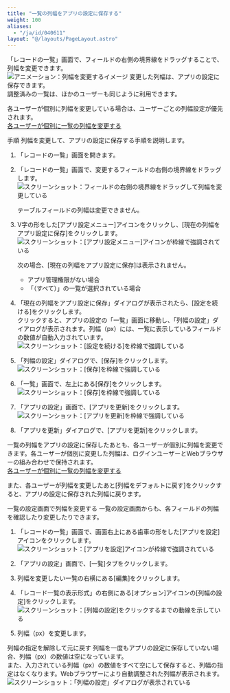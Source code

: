 ```yaml
---
title: "一覧の列幅をアプリの設定に保存する"
weight: 100
aliases:
  - "/ja/id/040611"
layout: "@/layouts/PageLayout.astro"
---
```




「レコードの一覧」画面で、フィールドの右側の境界線をドラッグすることで、列幅を変更できます。  
<Img src="/k/kintone/img-ja/save_column_widths_01.gif" alt="アニメーション：列幅を変更するイメージ" />
変更した列幅は、アプリの設定に保存できます。  
調整済みの一覧は、ほかのユーザーも同じように利用できます。

各ユーザーが個別に列幅を変更している場合は、ユーザーごとの列幅設定が優先されます。  
[各ユーザーが個別に一覧の列幅を変更する](/k/ja/id/040613.html)

<Heading id="view_save_column_widths_10">手順</Heading>
列幅を変更して、アプリの設定に保存する手順を説明します。  

1. 「レコードの一覧」画面を開きます。

1. 「レコードの一覧」画面で、変更するフィールドの右側の境界線をドラッグします。  
   <Img src="/k/kintone/img-ja/save_column_widths_01.gif" alt="スクリーンショット：フィールドの右側の境界線をドラッグして列幅を変更している" />

   <Note>

   テーブルフィールドの列幅は変更できません。

   </Note>

1. V字の形をした[アプリ設定メニュー]アイコンをクリックし、[現在の列幅をアプリ設定に保存]をクリックします。  
   <Img src="/k/kintone/img-ja/save_column_widths_01.png" alt="スクリーンショット：[アプリ設定メニュー]アイコンが枠線で強調されている" />

   <Note>

   次の場合、[現在の列幅をアプリ設定に保存]は表示されません。
   * アプリ管理権限がない場合
   * 「（すべて）」の一覧が選択されている場合

   </Note>

1. 「現在の列幅をアプリ設定に保存」ダイアログが表示されたら、[設定を続ける]をクリックします。  
  クリックすると、アプリの設定の「一覧」画面に移動し、「列幅の設定」ダイアログが表示されます。列幅（px）には、一覧に表示しているフィールドの数値が自動入力されています。  
   <Img src="/k/kintone/img-ja/save_column_widths_04.png" alt="スクリーンショット：[設定を続ける]を枠線で強調している" />

1. 「列幅の設定」ダイアログで、[保存]をクリックします。  
   <Img src="/k/kintone/img-ja/save_column_widths_02.png" alt="スクリーンショット：[保存]を枠線で強調している" />

1. 「一覧」画面で、左上にある[保存]をクリックします。
   <Img src="/k/kintone/img-ja/save_column_widths_03.png" alt="スクリーンショット：[保存]を枠線で強調している" />

1. 「アプリの設定」画面で、[アプリを更新]をクリックします。
   <Img src="/k/kintone/img-ja/save_column_widths_05.png" alt="スクリーンショット：[アプリを更新]を枠線で強調している" />

1. 「アプリを更新」ダイアログで、[アプリを更新]をクリックします。

一覧の列幅をアプリの設定に保存したあとも、各ユーザーが個別に列幅を変更できます。各ユーザーが個別に変更した列幅は、ログインユーザーとWebブラウザーの組み合わせで保持されます。  
[各ユーザーが個別に一覧の列幅を変更する](/k/ja/id/040613.html)

また、各ユーザーが列幅を変更したあと[列幅をデフォルトに戻す]をクリックすると、アプリの設定に保存された列幅に戻ります。

<Heading id="view_save_column_widths_20">一覧の設定画面で列幅を変更する</Heading>
一覧の設定画面からも、各フィールドの列幅を確認したり変更したりできます。

1. 「レコードの一覧」画面で、画面右上にある歯車の形をした[アプリを設定]アイコンをクリックします。  
   <Img src="/k/kintone/img/settings_new_icon.png" alt="スクリーンショット：[アプリを設定]アイコンが枠線で強調されている" />

1. 「アプリの設定」画面で、[一覧]タブをクリックします。

1. 列幅を変更したい一覧の右横にある[編集]をクリックします。

1. 「レコード一覧の表示形式」の右側にある[オプション]アイコンの[列幅の設定]をクリックします。
   <Img src="/k/kintone/img-ja/save_column_widths_06.png" alt="スクリーンショット：[列幅の設定]をクリックするまでの動線を示している" />

1. 列幅（px）を変更します。

<Heading id="view_save_column_widths_30">列幅の指定を解除して元に戻す</Heading>
列幅を一度もアプリの設定に保存していない場合、列幅（px）の数値は空になっています。  
また、入力されている列幅（px）の数値をすべて空にして保存すると、列幅の指定はなくなります。Webブラウザーにより自動調整された列幅が表示されます。
<Img src="/k/kintone/img-ja/save_column_widths_07.png" alt="スクリーンショット：「列幅の設定」ダイアログが表示されている" />
